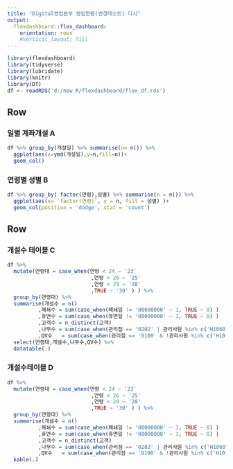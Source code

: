 ```yaml
---
title: "Digital영업본부 영업현황(변경테스트) 다시"
output: 
  flexdashboard::flex_dashboard:
    orientation: rows
    #vertical_layout: fill
---
```


```r
library(flexdashboard)
library(tidyverse)
library(lubridate)
library(knitr)
library(DT)
df <- readRDS('d:/new_R/flexdashboard/flex_df.rds')
```


Row
-----------------------------------------------------------------------

### 일별 계좌개설 A

```r

df %>% group_by(개설일) %>% summarise(n= n()) %>% 
  ggplot(aes(x=ymd(개설일),y=n,fill=n))+
  geom_col()

```


### 연령별 성별 B

```r
df %>% group_by( factor(연령),성별) %>% summarise(n = n()) %>% 
  ggplot(aes(x= `factor(연령)`, y = n, fill = 성별) )+
  geom_col(position = 'dodge', stat = 'count')

```


Row
------------------------------------------------------------------------

### 개설수 테이블 C

```r

df %>% 
  mutate(연령대 = case_when(연령 < 24 ~ '23'
                           ,연령 < 26 ~ '25'
                           ,연령 < 29 ~ '28'
                           ,TRUE ~ '30' ) ) %>% 
  group_by(연령대) %>% 
  summarise(개설수 = n()
          ,폐쇄수 = sum(case_when(폐쇄일 != '00000000' ~ 1, TRUE ~ 0) )
          ,휴면수 = sum(case_when(휴면일 != '00000000' ~ 1, TRUE ~ 0) )
          ,고객수 = n_distinct(고객)
          ,나무수 = sum(case_when(관리점 == '0202' | 관리사원 %in% c('H1060', 'H1059') ~ 1, TRUE ~ 0) )
          ,QV수   = sum(case_when(관리점 == '0100' & !관리사원 %in% c('H1060', 'H1059')~ 1, TRUE ~ 0) )) %>%
  select(연령대,개설수,나무수,QV수) %>% 
  datatable(.)

```



### 개설수테이블 D

```r

df %>% 
  mutate(연령대 = case_when(연령 < 24 ~ '23'
                           ,연령 < 26 ~ '25'
                           ,연령 < 29 ~ '28'
                           ,TRUE ~ '30' ) ) %>% 
  group_by(연령대) %>% 
  summarise(개설수 = n()
          ,폐쇄수 = sum(case_when(폐쇄일 != '00000000' ~ 1, TRUE ~ 0) )
          ,휴면수 = sum(case_when(휴면일 != '00000000' ~ 1, TRUE ~ 0) )
          ,고객수 = n_distinct(고객)
          ,나무수 = sum(case_when(관리점 == '0202' | 관리사원 %in% c('H1060', 'H1059') ~ 1, TRUE ~ 0) )
          ,QV수   = sum(case_when(관리점 == '0100' & !관리사원 %in% c('H1060', 'H1059')~ 1, TRUE ~ 0) )) %>% 
  kable(.)

```